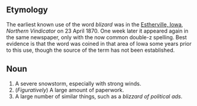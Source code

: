 ==Etymology==
The earliest known use of the word ''blizard'' was in the [[W:Estherville, Iowa|Estherville, Iowa]], ''Northern Vindicator'' on 23 April 1870.  One week later it appeared again in the same newspaper, only with the now common double-z spelling.  Best evidence is that the word was coined in that area of Iowa some years prior to this use, though the source of the term has not been established.
==Noun==
#A severe snowstorm, especially with strong winds.
#(''Figuratively'') A large amount of paperwork.
#A large number of similar things, such as a ''blizzard of political ads''.